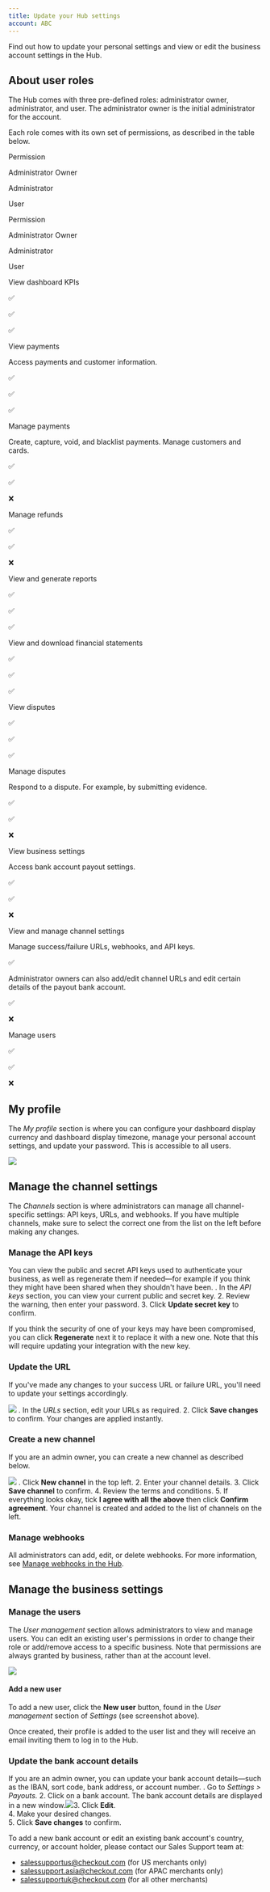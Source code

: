 ```yaml
---
title: Update your Hub settings
account: ABC
---
```


Find out how to update your personal settings and view or edit the business account settings in the Hub.

## About user roles

The Hub comes with three pre-defined roles: administrator owner, administrator, and user. The administrator owner is the initial administrator for the account.

Each role comes with its own set of permissions, as described in the table below.

Permission

Administrator Owner

Administrator

User

Permission

Administrator Owner

Administrator

User

View dashboard KPIs

✅

✅

✅

View payments

Access payments and customer information.

✅

✅

✅

Manage payments

Create, capture, void, and blacklist payments. Manage customers and cards.

✅

✅

❌

Manage refunds

✅

✅

❌

View and generate reports

✅

✅

✅

View and download financial statements

✅

✅

✅

View disputes

✅

✅

✅

Manage disputes

Respond to a dispute. For example, by submitting evidence.

✅

✅

❌

View business settings

Access bank account payout settings.

✅

✅

❌

View and manage channel settings

Manage success/failure URLs, webhooks, and API keys.

✅

Administrator owners can also add/edit channel URLs and edit certain details of the payout bank account.

✅

❌

Manage users

✅

✅

❌

## My profile

The _My profile_ section is where you can configure your dashboard display currency and dashboard display timezone, manage your personal account settings, and update your password. This is accessible to all users.

![](/download/attachments/2785661/my-profile.png?version=1&modificationDate=1586780601227&api=v2)

## Manage the channel settings

The _Channels_ section is where administrators can manage all channel-specific settings: API keys, URLs, and webhooks. If you have multiple channels, make sure to select the correct one from the list on the left before making any changes.

### Manage the API keys

You can view the public and secret API keys used to authenticate your business, as well as regenerate them if needed—for example if you think they might have been shared when they shouldn't have been.
. In the _API keys_ section, you can view your current public and secret key. 2. Review the warning, then enter your password. 3. Click **Update secret key** to confirm.

If you think the security of one of your keys may have been compromised, you can click **Regenerate** next it to replace it with a new one. Note that this will require updating your integration with the new key.

### Update the URL

If you've made any changes to your success URL or failure URL, you'll need to update your settings accordingly.

![](/download/attachments/2785661/channel-settings.png?version=1&modificationDate=1586780659783&api=v2)
. In the *URLs* section, edit your URLs as required. 2. Click **Save changes** to confirm. Your changes are applied instantly.

### Create a new channel

If you are an admin owner, you can create a new channel as described below.

![](/download/attachments/2785661/channel-settings2.png?version=1&modificationDate=1586780696762&api=v2)
. Click **New channel** in the top left. 2. Enter your channel details. 3. Click **Save channel** to confirm. 4. Review the terms and conditions. 5. If everything looks okay, tick **I agree with all the above** then click **Confirm agreement**. Your channel is created and added to the list of channels on the left.

### Manage webhooks

All administrators can add, edit, or delete webhooks. For more information, see [Manage webhooks in the Hub](/display/DOCS/Manage+webhooks).

## Manage the business settings

### Manage the users

The *User management* section allows administrators to view and manage users. You can edit an existing user's permissions in order to change their role or add/remove access to a specific business. Note that permissions are always granted by business, rather than at the account level.

![](/download/attachments/2785661/user-management.png?version=1&modificationDate=1586780749334&api=v2)

#### Add a new user

To add a new user, click the **New user** button, found in the _User management_ section of *Settings* (see screenshot above).

Once created, their profile is added to the user list and they will receive an email inviting them to log in to the Hub.

### Update the bank account details

If you are an admin owner, you can update your bank account details—such as the IBAN, sort code, bank address, or account number.
. Go to _Settings > Payouts._ 2. Click on a bank account. The bank account details are displayed in a new window.![](/download/attachments/2785661/add-user.png?version=1&modificationDate=1586780777582&api=v2)3. Click **Edit**.  
 4. Make your desired changes.  
 5. Click **Save changes** to confirm.

To add a new bank account or edit an existing bank account's country, currency, or account holder, please contact our Sales Support team at:

- [salessupportus@checkout.com](mailto:salessupportus@checkout.com) (for US merchants only)
- [salessupport.asia@checkout.com](mailto:salessupport.asia@checkout.com) (for APAC merchants only)
- [salessupportuk@checkout.com](mailto:salessupportuk@checkout.com) (for all other merchants)
